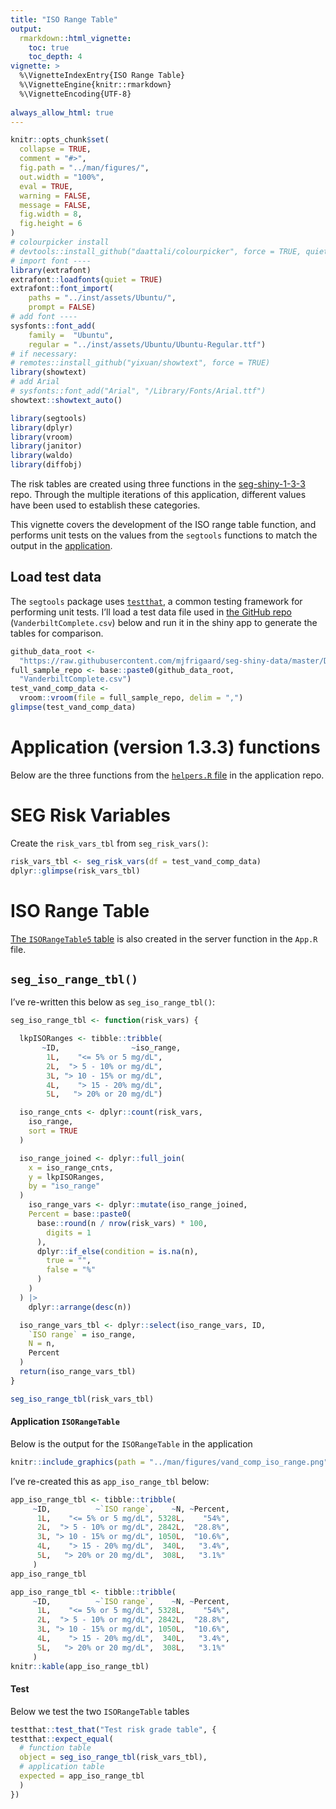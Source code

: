 ```yaml
---
title: "ISO Range Table"
output: 
  rmarkdown::html_vignette:
    toc: true
    toc_depth: 4
vignette: >
  %\VignetteIndexEntry{ISO Range Table}
  %\VignetteEngine{knitr::rmarkdown}
  %\VignetteEncoding{UTF-8}
  
always_allow_html: true
---
```


```r
knitr::opts_chunk$set(
  collapse = TRUE,
  comment = "#>",
  fig.path = "../man/figures/",
  out.width = "100%",
  eval = TRUE,
  warning = FALSE,
  message = FALSE,
  fig.width = 8,
  fig.height = 6
)
# colourpicker install
# devtools::install_github("daattali/colourpicker", force = TRUE, quiet = TRUE)
# import font ----
library(extrafont)
extrafont::loadfonts(quiet = TRUE)
extrafont::font_import(
    paths = "../inst/assets/Ubuntu/",
    prompt = FALSE)
# add font ----
sysfonts::font_add(
    family =  "Ubuntu", 
    regular = "../inst/assets/Ubuntu/Ubuntu-Regular.ttf")
# if necessary: 
# remotes::install_github("yixuan/showtext", force = TRUE)
library(showtext)
# add Arial
# sysfonts::font_add("Arial", "/Library/Fonts/Arial.ttf")
showtext::showtext_auto()
```

```r
library(segtools)
library(dplyr)
library(vroom)
library(janitor)
library(waldo)
library(diffobj)
```

The risk tables are created using three functions in the [seg-shiny-1-3-3](https://github.com/quesgen/seg-shiny-1-3-3/tree/master) repo. Through the multiple iterations of this application, different values have been used to establish these categories. 

This vignette covers the development of the ISO range table function, and performs unit tests on the values from the `segtools` functions to match the output in the [application](https://www.diabetestechnology.org/seg/). 


## Load test data

The `segtools` package uses [`testthat`](https://testthat.r-lib.org), a common testing framework for performing unit tests. I'll load a test data file used in [the GitHub repo](https://github.com/quesgen/seg-shiny-1-3-3/blob/4582582ee56547e4f03c4a683c8958f74c9f2f07/App/helpers.R#LL58-L58C47) (`VanderbiltComplete.csv`) below and run it in the shiny app to generate the tables for comparison.

```r
github_data_root <-
  "https://raw.githubusercontent.com/mjfrigaard/seg-shiny-data/master/Data/"
full_sample_repo <- base::paste0(github_data_root,
  "VanderbiltComplete.csv")
test_vand_comp_data <-
  vroom::vroom(file = full_sample_repo, delim = ",")
glimpse(test_vand_comp_data)
```

# Application (version 1.3.3) functions 

Below are the three functions from the [`helpers.R` file](https://github.com/quesgen/seg-shiny-1-3-3/blob/master/App/helpers.R) in the application repo.

# SEG Risk Variables 

Create the `risk_vars_tbl` from `seg_risk_vars()`:

```r
risk_vars_tbl <- seg_risk_vars(df = test_vand_comp_data)
dplyr::glimpse(risk_vars_tbl)
```


# ISO Range Table 

[The `ISORangeTable5` table](https://github.com/quesgen/seg-shiny-1-3-3/blob/4582582ee56547e4f03c4a683c8958f74c9f2f07/App/App.R#LL828C32-L828C46) is also created in the server function in the `App.R` file.

## `seg_iso_range_tbl()`

I've re-written this below as `seg_iso_range_tbl()`:

```r
seg_iso_range_tbl <- function(risk_vars) {

  lkpISORanges <- tibble::tribble(
       ~ID,                ~iso_range,
        1L,    "<= 5% or 5 mg/dL",
        2L,  "> 5 - 10% or mg/dL",
        3L, "> 10 - 15% or mg/dL",
        4L,    "> 15 - 20% mg/dL",
        5L,   "> 20% or 20 mg/dL")

  iso_range_cnts <- dplyr::count(risk_vars,
    iso_range,
    sort = TRUE
  )

  iso_range_joined <- dplyr::full_join(
    x = iso_range_cnts,
    y = lkpISORanges,
    by = "iso_range"
  )
    iso_range_vars <- dplyr::mutate(iso_range_joined,
    Percent = base::paste0(
      base::round(n / nrow(risk_vars) * 100,
        digits = 1
      ),
      dplyr::if_else(condition = is.na(n),
        true = "",
        false = "%"
      )
    )
  ) |>
    dplyr::arrange(desc(n))

  iso_range_vars_tbl <- dplyr::select(iso_range_vars, ID,
    `ISO range` = iso_range,
    N = n,
    Percent
  )
  return(iso_range_vars_tbl)
}
```

```r
seg_iso_range_tbl(risk_vars_tbl)
```

#### Application `ISORangeTable`

Below is the output for the `ISORangeTable` in the application

```r
knitr::include_graphics(path = "../man/figures/vand_comp_iso_range.png")
```

I've re-created this as `app_iso_range_tbl` below:

```r
app_iso_range_tbl <- tibble::tribble(
     ~ID,          ~`ISO range`,    ~N, ~Percent,
      1L,    "<= 5% or 5 mg/dL", 5328L,    "54%",
      2L,  "> 5 - 10% or mg/dL", 2842L,  "28.8%",
      3L, "> 10 - 15% or mg/dL", 1050L,  "10.6%",
      4L,    "> 15 - 20% mg/dL",  340L,   "3.4%",
      5L,   "> 20% or 20 mg/dL",  308L,   "3.1%"
     )
app_iso_range_tbl
```

```r
app_iso_range_tbl <- tibble::tribble(
     ~ID,          ~`ISO range`,    ~N, ~Percent,
      1L,    "<= 5% or 5 mg/dL", 5328L,    "54%",
      2L,  "> 5 - 10% or mg/dL", 2842L,  "28.8%",
      3L, "> 10 - 15% or mg/dL", 1050L,  "10.6%",
      4L,    "> 15 - 20% mg/dL",  340L,   "3.4%",
      5L,   "> 20% or 20 mg/dL",  308L,   "3.1%"
     )
knitr::kable(app_iso_range_tbl)
```

#### Test 

Below we test the two `ISORangeTable` tables

```r
testthat::test_that("Test risk grade table", {
testthat::expect_equal(
  # function table
  object = seg_iso_range_tbl(risk_vars_tbl),
  # application table
  expected = app_iso_range_tbl
  )
})
```

